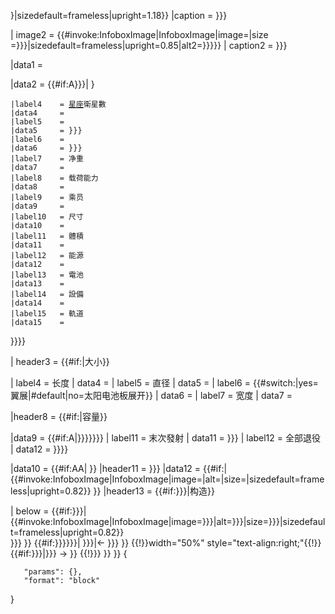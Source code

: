 {{Infobox
|bodystyle   = width:23em;
|title={{{name<includeonly>|{{PAGENAMEBASE}}</includeonly>}}}

|image = {{#invoke:InfoboxImage|InfoboxImage|image={{{image<includeonly>|</includeonly>}}}|alt={{{image_alt<includeonly>|</includeonly>}}}|size={{{image_size<includeonly>|{{{imsize|}}}</includeonly>}}}|sizedefault=frameless|upright=1.18}}
|caption    = {{{image_caption<includeonly>|{{{caption|}}}</includeonly>}}}

| image2 = {{#invoke:InfoboxImage|InfoboxImage|image={{{image2|}}}|size ={{{image2_size|{{{image_width2|}}}}}}|sizedefault=frameless|upright=0.85|alt2={{{image2_alt|{{{alt2|}}}}}}}}
| caption2 = {{{caption2|{{{image_caption2|}}}}}}

|data1      = {{infobox|child=yes
 |label1    = 製造
 |data1     = {{{manufacturer<includeonly>|</includeonly>}}}
 |label2    = 设计
 |data2     = {{{designer<includeonly>|</includeonly>}}}
 |label3    = 國家
 |data3     = {{{country<includeonly>|</includeonly>}}}
 |label4    = 營運
 |data4     = {{{operator<includeonly>|</includeonly>}}}
 |label5    = 應用
 |data5     = {{{applications<includeonly>|</includeonly>}}}
 }}

|data2      = 
{{#if:<noinclude>A</noinclude>{{{spacecraft_type|}}}{{{spacecraft_bus|{{{bus|}}}}}}{{{constellation|}}}{{{design_life|}}}{{{launch_mass|}}}{{{dry_mass|}}}{{{payload_capacity|}}}{{{crew_capacity|}}}{{{dimensions|}}}{{{volume|}}}{{{power|}}}{{{batteries|}}}{{{equipment|}}}{{{orbits|}}}|
{{infobox|child=yes|header1=技术指标
 |label2    = {{nowrap|航天器类型}}
 |data2     = {{{spacecraft_type<includeonly>|</includeonly>}}}
 |label3    = [[卫星平台]]
 |data3     = {{{spacecraft_bus<includeonly>|{{{bus|}}}</includeonly>}}}
 |label4    = [[卫星星座|星座]]衛星數
 |data4     = {{{constellation<includeonly>|</includeonly>}}}
 |label5    = {{nowrap|设计寿命}}
 |data5     = {{{design_life<includeonly>|{{{lifetime|}}}</includeonly>}}}
 |label6    = {{nowrap|发射重量}}
 |data6     = {{{launch_mass<includeonly>|{{{mass|}}}</includeonly>}}}
 |label7    = 净重
 |data7     = {{{dry_mass<includeonly>|</includeonly>}}}
 |label8    = 载荷能力
 |data8     = {{{payload_capacity<includeonly>|</includeonly>}}}
 |label9    = 乘员
 |data9     = {{{crew_capacity<includeonly>|</includeonly>}}}
 |label10   = 尺寸
 |data10    = {{{dimensions<includeonly>|</includeonly>}}}
 |label11   = 體積
 |data11    = {{{volume<includeonly>|</includeonly>}}}
 |label12   = 能源
 |data12    = {{{power<includeonly>|</includeonly>}}}
 |label13   = 電池
 |data13    = {{{batteries<includeonly>|</includeonly>}}}
 |label14   = 設備
 |data14    = {{{equipment<includeonly>|</includeonly>}}}
 |label15   = 軌道
 |data15    = {{{orbits<includeonly>|</includeonly>}}}
}}}}

| header3    = {{#if:{{{length|}}}{{{diameter|}}}{{{width|}}}{{{mass|}}}|大小}}

| label4     = 长度
| data4      = {{{length|}}}
| label5     = 直径
| data5      = {{{diameter|}}}
| label6     = {{#switch:{{{winged|}}}|yes=翼展|#default|no=太阳电池板展开}}
| data6      = {{{span|}}}
| label7     = 宽度
| data7      = {{{width|}}}

|header8     = {{#if:{{{capacities|}}}|容量}}{{{capacities|}}}

|data9       = 
{{#if:<noinclude>A</noinclude>{{{status|}}}{{{built|}}}{{{orders|}}}{{{launched|}}}{{{operational|}}}{{{retired|}}}{{{failed|}}}{{{lost|}}}{{{first|}}}{{{last|}}}{{{lastretired|}}}|{{infobox|child=yes|header1=建造
| label2     = 狀態
| data2      = {{{status<includeonly>|</includeonly>}}}
| label3     = 已建造
| data3      = {{{built<includeonly>|</includeonly>}}}
| label4     = 已訂購
| data4      = {{{orders<includeonly>|</includeonly>}}}
| label5     = 已發射
| data5      = {{{launched<includeonly>|</includeonly>}}}
| label6     = 運行中
| data6      = {{{operational<includeonly>|</includeonly>}}}
| label7     = 退役
| data7      = {{{retired<includeonly>|</includeonly>}}}
| label8     = 失敗
| data8      = {{{failed<includeonly>|</includeonly>}}}
| label9     = 失聯
| data9      = {{{lost<includeonly>|</includeonly>}}}
| label10    = {{nowrap|首次發射}}
| data10     = {{{first<includeonly>|{{{maiden|{{{firstlaunch|{{{maidenlaunch|}}}}}}}}}</includeonly>}}}
| label11    = 末次發射
| data11     = {{{last<includeonly>|{{{lastlaunch|}}}</includeonly>}}}
| label12    = 全部退役
| data12     = {{{lastretired<includeonly>|</includeonly>}}}
}}}}

|data10      = 
{{#if:<noinclude>AA</noinclude>{{{derivedfrom|}}}{{{derivatives|}}}{{{subsatellites|}}}{{{subsatellite_of|}}}{{{flown_with|}}}|
{{infobox|child=yes
 |header1    = 相关飞行器
 |label2     = 源自
 |data2      = {{{derivedfrom<includeonly>|</includeonly>}}}
 |label3     = {{nowrap|衍生產品}}
 |data3      = {{{derivatives<includeonly>|</includeonly>}}}
 |label4     = 子卫星
 |data4      = {{{subsatellites<includeonly>|</includeonly>}}}
 |label5     = 母卫星
 |data5      = {{{subsatellite_of<includeonly>|</includeonly>}}}
 |label6     = 一同发射
 |data6      = {{{flown_with<includeonly>|</includeonly>}}}
}}}}
|header11    = {{{enginedata|{{{stagedata|}}}}}}
|data12      =
{{#if:{{{insignia<includeonly>|</includeonly>}}}|
{{#invoke:InfoboxImage|InfoboxImage|image={{{insignia<includeonly>|</includeonly>}}}|alt={{{insignia_alt<includeonly>|</includeonly>}}}|size={{{insignia_size<includeonly>|</includeonly>}}}|sizedefault=frameless|upright=0.82}}{{{insignia_caption<includeonly>|</includeonly>}}} }}
|header13    = {{#if:{{{configuration_image<includeonly>|{{{bottom_image|}}}</includeonly>}}}|构造}}

| below      =
{{#if:{{{configuration_image<includeonly>|{{{bottom_image|}}}</includeonly>}}}|
{{#invoke:InfoboxImage|InfoboxImage|image={{{configuration_image<includeonly>|{{{bottom_image|}}}</includeonly>}}}|alt={{{configuration_image_alt<includeonly>|{{{bottom_image_alt|}}}</includeonly>}}}|size={{{configuration_image_size<includeonly>|{{{bottom_image_size|}}}</includeonly>}}}|sizedefault=frameless|upright=0.82}}<br>{{{configuration_image_caption<includeonly>|{{{bottom_image_caption|}}}</includeonly>}}} }}
{{#if:{{{previous<includeonly>|{{{Preceded|}}}</includeonly>}}}{{{next<includeonly>|{{{Succeeded|}}}</includeonly>}}}|
{{{!}} width="100%"
{{!}}width="50%" style="text-align:left;" {{!}}{{#if:{{{previous<includeonly>|{{{Preceded|}}}</includeonly>}}}|&larr;&nbsp;{{{previous<includeonly>|{{{Preceded|}}}</includeonly>}}} }}
{{!}}width="50%" style="text-align:right;"{{!}}{{#if:{{{next<includeonly>|{{{Succeeded|}}}</includeonly>}}}|{{{next<includeonly>|{{{Succeeded|}}}</includeonly>}}} &rarr; }}
{{!}}}
}}
}}<noinclude>
{{documentation}}
<templatedata>
{
	"params": {},
	"format": "block"
}
</templatedata>
</noinclude>